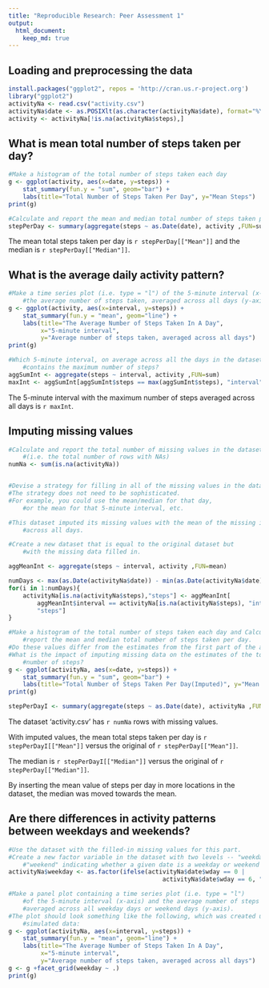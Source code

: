 ```yaml
---
title: "Reproducible Research: Peer Assessment 1"
output: 
  html_document:
    keep_md: true
---
```



## Loading and preprocessing the data
```r
install.packages("ggplot2", repos = 'http://cran.us.r-project.org')
library("ggplot2")
activityNa <- read.csv("activity.csv")
activityNa$date <- as.POSIXlt(as.character(activityNa$date), format="%Y-%m-%d")
activity <- activityNa[!is.na(activityNa$steps),]
```


## What is mean total number of steps taken per day?
```r
#Make a histogram of the total number of steps taken each day
g <- ggplot(activity, aes(x=date, y=steps)) + 
    stat_summary(fun.y = "sum", geom="bar") + 
    labs(title="Total Number of Steps Taken Per Day", y="Mean Steps")
print(g)

#Calculate and report the mean and median total number of steps taken per day
stepPerDay <- summary(aggregate(steps ~ as.Date(date), activity ,FUN=sum)$steps)

```
The mean total steps taken per day is `r stepPerDay[["Mean"]]` and the median 
is `r stepPerDay[["Median"]]`.


## What is the average daily activity pattern?
```r
#Make a time series plot (i.e. type = "l") of the 5-minute interval (x-axis) and
    #the average number of steps taken, averaged across all days (y-axis)
g <- ggplot(activity, aes(x=interval, y=steps)) + 
    stat_summary(fun.y = "mean", geom="line") + 
    labs(title="The Average Number of Steps Taken In A Day", 
         x="5-minute interval", 
         y="Average number of steps taken, averaged across all days")
print(g)

#Which 5-minute interval, on average across all the days in the dataset, 
    #contains the maximum number of steps?
aggSumInt <- aggregate(steps ~ interval, activity ,FUN=sum)
maxInt <- aggSumInt[aggSumInt$steps == max(aggSumInt$steps), "interval"]
```
The 5-minute interval with the maximum number of steps averaged across all days 
is `r maxInt`.




## Imputing missing values
```r
#Calculate and report the total number of missing values in the dataset 
    #(i.e. the total number of rows with NAs)
numNa <- sum(is.na(activityNa))


#Devise a strategy for filling in all of the missing values in the dataset. 
#The strategy does not need to be sophisticated. 
#For example, you could use the mean/median for that day, 
    #or the mean for that 5-minute interval, etc.

#This dataset imputed its missing values with the mean of the missing interval 
    #across all days.

#Create a new dataset that is equal to the original dataset but 
    #with the missing data filled in.

aggMeanInt <- aggregate(steps ~ interval, activity ,FUN=mean)

numDays <- max(as.Date(activityNa$date)) - min(as.Date(activityNa$date))
for(i in 1:numDays){                  
    activityNa[is.na(activityNa$steps),"steps"] <- aggMeanInt[
        aggMeanInt$interval == activityNa[is.na(activityNa$steps), "interval"],
        "steps"]
}

#Make a histogram of the total number of steps taken each day and Calculate and 
    #report the mean and median total number of steps taken per day. 
#Do these values differ from the estimates from the first part of the assignment?
#What is the impact of imputing missing data on the estimates of the total daily 
    #number of steps?
g <- ggplot(activityNa, aes(x=date, y=steps)) + 
    stat_summary(fun.y = "sum", geom="bar") + 
    labs(title="Total Number of Steps Taken Per Day(Imputed)", y="Mean Steps")
print(g)

stepPerDayI <- summary(aggregate(steps ~ as.Date(date), activityNa ,FUN=sum)$steps)

```
The dataset 'activity.csv' has `r numNa` rows with missing values.

With imputed values, the mean total steps taken per day is 
`r stepPerDayI[["Mean"]]` versus the original of `r stepPerDay[["Mean"]]`.

The median is `r stepPerDayI[["Median"]]` versus the original of 
`r stepPerDay[["Median"]]`.

By inserting the mean value of steps per day in more locations in the dataset, 
the median was moved towards the mean.




## Are there differences in activity patterns between weekdays and weekends?
```r
#Use the dataset with the filled-in missing values for this part.
#Create a new factor variable in the dataset with two levels -- "weekday" and 
    #"weekend" indicating whether a given date is a weekday or weekend day.
activityNa$weekday <- as.factor(ifelse(activityNa$date$wday == 0 | 
                                           activityNa$date$wday == 6, "weekend", "weekday"))

#Make a panel plot containing a time series plot (i.e. type = "l") 
    #of the 5-minute interval (x-axis) and the average number of steps taken, 
    #averaged across all weekday days or weekend days (y-axis). 
#The plot should look something like the following, which was created using 
    #simulated data:
g <- ggplot(activityNa, aes(x=interval, y=steps)) + 
    stat_summary(fun.y = "mean", geom="line") + 
    labs(title="The Average Number of Steps Taken In A Day", 
         x="5-minute interval", 
         y="Average number of steps taken, averaged across all days")
g <- g +facet_grid(weekday ~ .)
print(g)    

```
